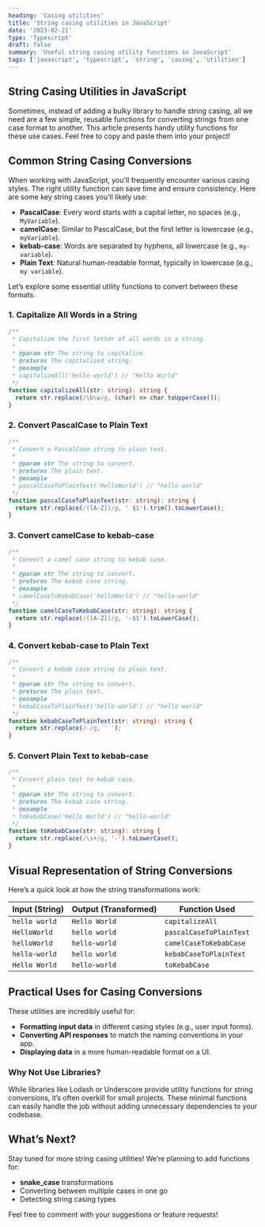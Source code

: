 ```yaml
---
heading: 'Casing utilities'
title: 'String casing utilities in JavaScript'
date: '2023-02-21'
type: 'Typescript'
draft: false
summary: 'Useful string casing utility functions in JavaScript'
tags: ['javascript', 'typescript', 'string', 'casing', 'utilities']
---
```


## String Casing Utilities in JavaScript

Sometimes, instead of adding a bulky library to handle string casing, all we need are a few simple, reusable functions for converting strings from one case format to another. This article presents handy utility functions for these use cases. Feel free to copy and paste them into your project!

## Common String Casing Conversions

When working with JavaScript, you'll frequently encounter various casing styles. The right utility function can save time and ensure consistency. Here are some key string cases you’ll likely use:

- **PascalCase**: Every word starts with a capital letter, no spaces (e.g., `MyVariable`).
- **camelCase**: Similar to PascalCase, but the first letter is lowercase (e.g., `myVariable`).
- **kebab-case**: Words are separated by hyphens, all lowercase (e.g., `my-variable`).
- **Plain Text**: Natural human-readable format, typically in lowercase (e.g., `my variable`).

Let’s explore some essential utility functions to convert between these formats.

### 1. Capitalize All Words in a String

```typescript
/**
 * Capitalize the first letter of all words in a string.
 *
 * @param str The string to capitalize.
 * @returns The capitalized string.
 * @example
 * capitalizeAll('hello world') // "Hello World"
 */
function capitalizeAll(str: string): string {
  return str.replace(/\b\w/g, (char) => char.toUpperCase());
}
```

### 2. Convert PascalCase to Plain Text

```typescript
/**
 * Convert a PascalCase string to plain text.
 *
 * @param str The string to convert.
 * @returns The plain text.
 * @example
 * pascalCaseToPlainText('HelloWorld') // "hello world"
 */
function pascalCaseToPlainText(str: string): string {
  return str.replace(/([A-Z])/g, ' $1').trim().toLowerCase();
}
```

### 3. Convert camelCase to kebab-case

```typescript
/**
 * Convert a camel case string to kebab case.
 *
 * @param str The string to convert.
 * @returns The kebab case string.
 * @example
 * camelCaseToKebabCase('helloWorld') // "hello-world"
 */
function camelCaseToKebabCase(str: string): string {
  return str.replace(/([A-Z])/g, '-$1').toLowerCase();
}
```

### 4. Convert kebab-case to Plain Text

```typescript
/**
 * Convert a kebab case string to plain text.
 *
 * @param str The string to convert.
 * @returns The plain text.
 * @example
 * kebabCaseToPlainText('hello-world') // "hello world"
 */
function kebabCaseToPlainText(str: string): string {
  return str.replace(/-/g, ' ');
}
```

### 5. Convert Plain Text to kebab-case

```typescript
/**
 * Convert plain text to kebab case.
 *
 * @param str The string to convert.
 * @returns The kebab case string.
 * @example
 * toKebabCase('Hello World') // "hello-world"
 */
function toKebabCase(str: string): string {
  return str.replace(/\s+/g, '-').toLowerCase();
}
```

## Visual Representation of String Conversions

Here’s a quick look at how the string transformations work:

| Input (String)      | Output (Transformed)        | Function Used            |
|---------------------|-----------------------------|---------------------------|
| `hello world`       | `Hello World`               | `capitalizeAll`           |
| `HelloWorld`        | `hello world`               | `pascalCaseToPlainText`   |
| `helloWorld`        | `hello-world`               | `camelCaseToKebabCase`    |
| `hello-world`       | `hello world`               | `kebabCaseToPlainText`    |
| `Hello World`       | `hello-world`               | `toKebabCase`             |

## Practical Uses for Casing Conversions

These utilities are incredibly useful for:
- **Formatting input data** in different casing styles (e.g., user input forms).
- **Converting API responses** to match the naming conventions in your app.
- **Displaying data** in a more human-readable format on a UI.

### Why Not Use Libraries?

While libraries like Lodash or Underscore provide utility functions for string conversions, it’s often overkill for small projects. These minimal functions can easily handle the job without adding unnecessary dependencies to your codebase.

## What’s Next?

Stay tuned for more string casing utilities! We’re planning to add functions for:
- **snake_case** transformations
- Converting between multiple cases in one go
- Detecting string casing types

Feel free to comment with your suggestions or feature requests!
